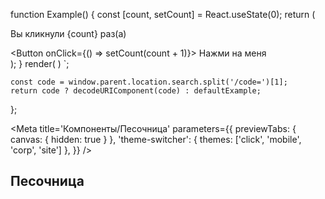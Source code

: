 

function Example() {
    const [count, setCount] = React.useState(0);
    return (
        <div>
            <p>Вы кликнули {count} раз(а)</p>
            <Button onClick={() => setCount(count + 1)}>
                Нажми на меня
            </Button>
        </div>
    );
}
render(
    <Example />
)
`;

    const code = window.parent.location.search.split('/code=')[1];
    return code ? decodeURIComponent(code) : defaultExample;
};

<Meta
    title='Компоненты/Песочница'
    parameters={{
        previewTabs: { canvas: { hidden: true } },
        'theme-switcher': { themes: ['click', 'mobile', 'corp', 'site'] },
    }}
/>

## Песочница

<ThemeProvider theme={ensure(themes.light)}>
    <Example expanded={true} live={true} code={getCode()} />
</ThemeProvider>
